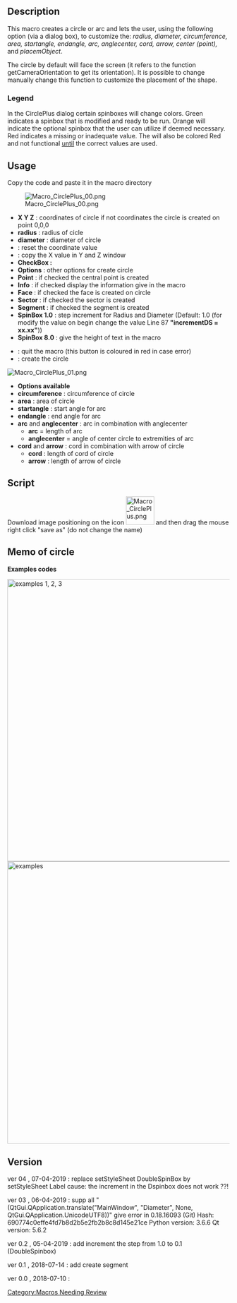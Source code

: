 <languages/>
<translate>

<!--T:1-->
{{Macro
|Name=Macro CirclePlus
|Icon=Macro_CirclePlus.png
|Description=Creates circle or arc giving radius, diameter, circumference, area, startangle, endangle, arc, anglecenter, cord, arrow, center (point), placemObject on choice (With GUI)
|Download=[https://www.freecadweb.org/wiki/images/4/4c/Macro_CirclePlus.png ToolBar Icon].
|Author=mario52
|FCVersion=All
|Version=0.4
|Date=2019/04/07
}}

==Description== <!--T:25-->

<!--T:2-->
This macro creates a circle or arc and lets the user, using the following option (via a dialog box), to customize the: ''radius, diameter, circumference, area, startangle, endangle, arc, anglecenter, cord, arrow, center (point),'' and ''placemObject''.

<!--T:3-->
The circle by default will face the screen (it refers to the function getCameraOrientation to get its orientation). It is possible to change manually change this function to customize the placement of the shape.  

=== Legend === <!--T:26-->

<!--T:4-->
In the CirclePlus dialog certain spinboxes will change colors. Green indicates a spinbox that is modified and ready to be run. Orange will indicate the optional spinbox that the user can utilize if deemed necessary. Red indicates a missing or inadequate value. The {{KEY|Ok}} will also be colored Red and not functional <u>until</u> the correct values are used.

</translate>
{{Codeextralink|https://gist.githubusercontent.com/mario52a/0ed8129bacbe9124a41e3ae1d378d5b7/raw/3f810ac142dd0d9245c5ccc964b8b2d7d750b276/Macro%2520CirclePlus.FCMacro}}
<translate>

==Usage== <!--T:6-->

<!--T:7-->
Copy the code and paste it in the macro directory

<!--T:8-->
[[File:Macro CirclePlus 00.png|left]]

<!--T:9-->
* '''X Y Z''' : coordinates of circle if not coordinates the circle is created on point 0,0,0
*'''radius''' : radius of cicle
*'''diameter''' : diameter of circle
*'''{{KEY|Reset}}''' : reset the coordinate value
*'''{{KEY|Equal}}''' : copy the X value in Y and Z window
*'''CheckBox :'''
*'''Options''' : other options for create circle
*'''Point''' : if checked the central point is created
*'''Info''' : if checked display the information give in the macro
*'''Face''' : if checked the face is created on circle
*'''Sector''' : if checked the sector is created 
*'''Segment''' : if checked the segment is created 
*'''SpinBox 1.0''' : step increment for Radius and Diameter (Default: 1.0 (for modify the value on begin change the value Line 87 '''"incrementDS = xx.xx"'''))
*'''SpinBox 8.0''' : give the height of text in the macro

<!--T:21-->
*'''{{KEY|Quit}}''' : quit the macro (this button is coloured in red in case error)
*'''{{KEY|Ok}}''' : create the circle
</translate>
{{clear}}
<translate>
<!--T:10-->
[[File:Macro CirclePlus 01.png|left]]

<!--T:11-->
*'''Options available'''
*'''circumference''' : circumference of circle
*'''area''' : area of circle
*'''startangle''' : start angle for arc
*'''endangle''' : end angle for arc
*'''arc''' and '''anglecenter''' : arc in combination with anglecenter
** '''arc''' =  length of arc
** '''anglecenter''' = angle of center circle to extremities of arc 
*'''cord''' and '''arrow''' : cord in combination with arrow of circle
** '''cord''' : length of cord of circle 
** '''arrow''' : length of arrow of circle 
</translate>
{{clear}}
<translate>

==Script== <!--T:12-->

<!--T:13-->
Download image positioning on the icon [[File:Macro_CirclePlus.png|64px]] and then drag the mouse right click "save as" (do not change the name)<br />

<!--T:14-->
{{CodeDownload|https://gist.github.com/mario52a/0ed8129bacbe9124a41e3ae1d378d5b7|Last version Macro_CirclePlus <br />and the icons at the end of the page}}

==Memo of circle== <!--T:27-->

<!--T:15-->
'''Examples codes'''

<!--T:16-->
[[File:Macro Circle 01.png|640px|center|examples 1, 2, 3]]
</translate>
{{clear}}
<translate>
<!--T:17-->
[[File:Macro Circle 02.png|640px|center|examples]]
</translate>
{{clear}}
<translate>

==Version== <!--T:18-->

<!--T:23-->
ver 04 , 07-04-2019 : replace setStyleSheet DoubleSpinBox by setStyleSheet Label cause: the increment in the Dspinbox does not work ??!

<!--T:24-->
ver 03 , 06-04-2019 : supp all "(QtGui.QApplication.translate("MainWindow", "Diameter", None, QtGui.QApplication.UnicodeUTF8))" give error in 0.18.16093 (Git) Hash: 690774c0effe4fd7b8d2b5e2fb2b8c8d145e21ce
Python version: 3.6.6
Qt version: 5.6.2

<!--T:22-->
ver 0.2 , 05-04-2019 : add increment the step from 1.0 to 0.1 (DoubleSpinbox)

<!--T:19-->
ver 0.1 , 2018-07-14 : add create segment

<!--T:20-->
ver 0.0 , 2018-07-10 :



</translate>
[[Category:Macros Needing Review]]